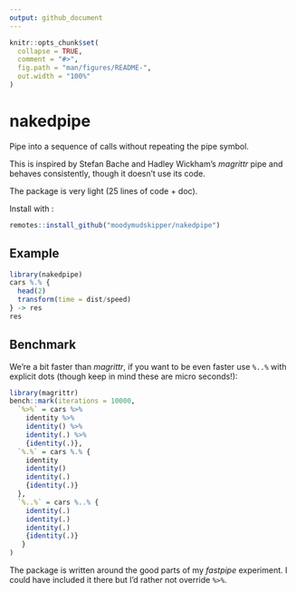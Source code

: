 ```yaml
---
output: github_document
---
```


<!-- README.md is generated from README.Rmd. Please edit that file -->

```r
knitr::opts_chunk$set(
  collapse = TRUE,
  comment = "#>",
  fig.path = "man/figures/README-",
  out.width = "100%"
)
```

# nakedpipe

Pipe into a sequence of calls without repeating the pipe symbol.

This is inspired by Stefan Bache and Hadley Wickham's *magrittr* pipe and behaves consistently, though it doesn't use its code. 

The package is very light (25 lines of code + doc).

Install with :

``` r
remotes::install_github("moodymudskipper/nakedpipe")
```

## Example

```r
library(nakedpipe)
cars %.% {
  head(2)
  transform(time = dist/speed)
} -> res
res
```

## Benchmark

We're a bit faster than *magrittr*, if you want to be even faster use `%..%` with
explicit dots (though keep in mind these are micro seconds!):

```r
library(magrittr)
bench::mark(iterations = 10000,
  `%>%` = cars %>% 
    identity %>%
    identity() %>%
    identity(.) %>%
    {identity(.)},
  `%.%` = cars %.% {
    identity
    identity()
    identity(.)
    {identity(.)}
  },
  `%..%` = cars %..% {
    identity(.)
    identity(.)
    identity(.)
    {identity(.)}
   }
)
```

The package is written around the good parts of my *fastpipe* experiment. I could
have included it there but I'd rather not override `%>%`.
